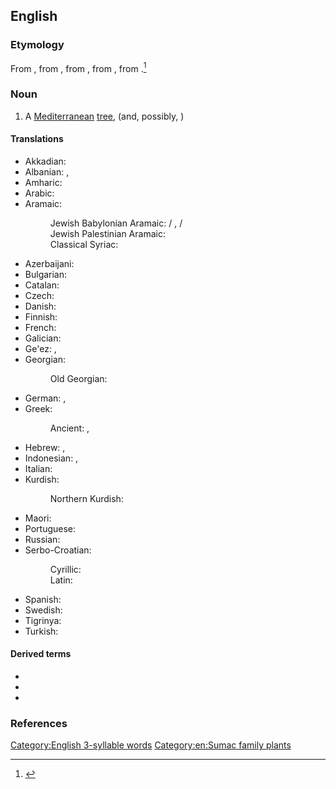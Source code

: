 ==English==
{{wikipedia}}

===Etymology===
From {{inh|en|enm|therebynte}}, from {{der|en|fro|terebinthe}}, from {{der|en|la|terebinthus}}, from {{der|en|grc|τερέβινθος}}, from {{der|en|pregrc}}.<ref>{{R:grc:Beekes|57|τέρμινθος}}</ref>

===Noun===
{{en-noun}}

# A [[Mediterranean]] [[tree]], {{taxlink|Pistacia terebinthus|species|noshow=1}} (and, possibly, {{taxlink|Pistacia palaestina|species|noshow=1}})

====Translations====
{{trans-top|a Mediterranean tree}}
* Akkadian: {{t|akk|𒌑𒁍𒌓𒉡|tr=buṭnu|m}}
* Albanian: {{t+|sq|bafër|m}}, {{t+|sq|bathër|m}}
* Amharic: {{t|am|ቡጥም|tr=buṭəm|m}}
* Arabic: {{t|ar|بُطْم|m}}
* Aramaic:
*: Jewish Babylonian Aramaic: {{t|arc|בוטמא|m|tr=buṭma}} / {{t|arc|בטמא|m|tr=buṭma, beṭma}}, {{t|arc|בוטנא|m|tr=buṭnā}} / {{t|arc|בטנא|m|tr=buṭnā, beṭna}}
*: Jewish Palestinian Aramaic: {{t|arc|בטמה|m|ts=*buṭma}}
*: Classical Syriac: {{t|syc|ܒܛܡܬܐ|m|tr=bəṭməṯā}}
* Azerbaijani: {{t-needed|az}}
* Bulgarian: {{t|bg|кукуч|m}}
* Catalan: {{t|ca|terebint|m}}
* Czech: {{t|cs|řečík terebintový|m}}
* Danish: {{t-needed|da}}
* Finnish: {{t+|fi|tärpättipistaasi}}
* French: {{t+|fr|térébinthe|m}}
* Galician: {{t|gl|terebinto|m}}
* Ge'ez: {{t|gez|ቡጥም|m}}, {{t|gez|ብጥም|m}}
* Georgian: {{t+|ka|ბელეკონი}}
*: Old Georgian: {{t|oge|ტერემინთო}}
{{trans-mid}}
* German: {{t+|de|Terebinthe|f}}, {{t|de|Terpentin-Pistazie|f}}
* Greek:
*: Ancient: {{t|grc|τερέβινθος|f}}, {{t|grc|τέρμινθος|f}}
* Hebrew: {{t|he|בֹּטֶם|tr=bōṭem|m}}, {{t+|he|אֵלָה|tr=ēlā|f}}
* Indonesian: {{t|id|tarbantin}}, {{t|id|tarbantin}}
* Italian: {{t|it|terebinto|m}}
* Kurdish:
*: Northern Kurdish: {{t|kmr|bêmk|f}} {{qualifier|variety with soft seeds}}
* Maori: {{t|mi|terepini}}
* Portuguese: {{t+|pt|terebinto|m}}
* Russian: {{t|ru|терпенти́новое де́рево|n}}
* Serbo-Croatian:
*: Cyrillic: {{t|sh|смр̀дљика|f}}
*: Latin: {{t+|sh|smr̀dljika|f}}
* Spanish: {{t|es|terebinto|m}}
* Swedish: {{t|sv|terebint}}
* Tigrinya: {{t|ti|ቡጥም|tr=buṭəm|m}}
* Turkish: {{t+|tr|menengiç}}
{{trans-bottom}}

====Derived terms====
* {{l|en|terpentin}}
* {{l|en|terpin}}
* {{l|en|terpineol}}

===References===
<references/>

[[Category:English 3-syllable words]]
[[Category:en:Sumac family plants]]